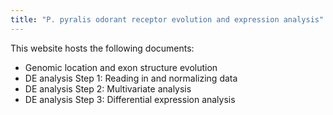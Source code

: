 ```yaml
---
title: "P. pyralis odorant receptor evolution and expression analysis"
---
```


This website hosts the following documents:
  
  + Genomic location and exon structure evolution
  + DE analysis Step 1: Reading in and normalizing data
  + DE analysis Step 2: Multivariate analysis
  + DE analysis Step 3: Differential expression analysis
